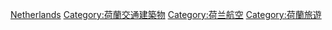 {{Catnav|頁面分類|人类社会|交通|歐洲交通|欧洲机场}}
{{Commonscat|Airports in the Netherlands}}

[[Category:歐洲各國機場|Netherlands]]
[[Category:荷蘭交通建築物|Category:荷蘭交通建築物]]
[[Category:荷兰航空|Category:荷兰航空]]
[[Category:荷蘭旅遊|Category:荷蘭旅遊]]